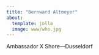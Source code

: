 ```yaml
---
title: "Bernward Altmeyer"
about:
  template: jolla
  image: www/who.jpg
---
```


Ambassador X Shore---Dusseldorf
